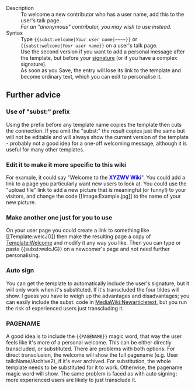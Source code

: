 ;Description
:To welcome a new contributor who has a user name, add this to the user's talk page.
:''For an "anonymous" contributor, you may wish to use {{t|welcomeIP}} instead.''
;Syntax
:Type <code><nowiki>{{subst:welcome|</nowiki>''Your user name''|''<nowiki>~~~~</nowiki>''}}</code> or <code><nowiki>{{subst:welcome|</nowiki>''Your user name''}}</code> on a user's talk page.
:Use the second version if you want to add a personal message after the template, but before your [[Help:Signature|signature]] (or if you have a complex signature).
:As soon as you Save, the entry will lose its link to the template and become ordinary text, which you can edit to personalise it.

==Further advice==
===Use of "subst:" prefix===
Using the prefix before any template name copies the template then cuts the connection. If you omit the "subst:" the result copies just the same but will not be editable and will always show the current version of the template - probably not a good idea for a one-off welcoming message, although it is useful for many other templates.

===Edit it to make it more specific to this wiki===
For example, it could say "Welcome to the '''<font color=blue>XYZWV Wiki</font>'''".    You could add a link to a page you particularly want new users to look at.   You could use the "upload file" link to add a new picture that is meaningful (or funny!) to your visitors, and change the code <nowiki>[[Image:Example.jpg]]</nowiki> to the name of your new picture.

===Make another one just for you to use===
On your user page you could create a link to something like <nowiki>[[Template:welcJG]]</nowiki> then make the resulting page a copy of [[Template:Welcome]] and modify it any way you like. Then you can type or paste <nowiki>{{subst:welcJG}}</nowiki> on a newcomer's page and not need further personalising.

===Auto sign===
You can get the template to automatically include the user's signature, but it will only work when it's substituted. If it's transcluded the four tildes will show. I guess you have to weigh up the advantages and disadvantages; you can easily include the subst: code in [[MediaWiki:Newarticletext]], but you run the risk of experienced users just transcluding it.

===PAGENAME===
A good idea is to include the <code><nowiki>{{PAGENAME}}</nowiki></code> magic word, that way the user feels like it's more of a personal welcome. This can be either directly transcluded, or substituted. There are problems with both options. For direct transclusion, the welcome will show the full pagename (e.g. User talk:Name/Archive2), if it's ever archived. For substitution, the whole template needs to be substituted for it to work. Otherwise, the pagename magic word will show. The same problem is faced as with auto signing; more experienced users are likely to just transclude it.

<includeonly>[[Category:General wiki templates|{{PAGENAME}}]]</includeonly><noinclude>[[Category:Template documentation|{{PAGENAME}}]]</noinclude>